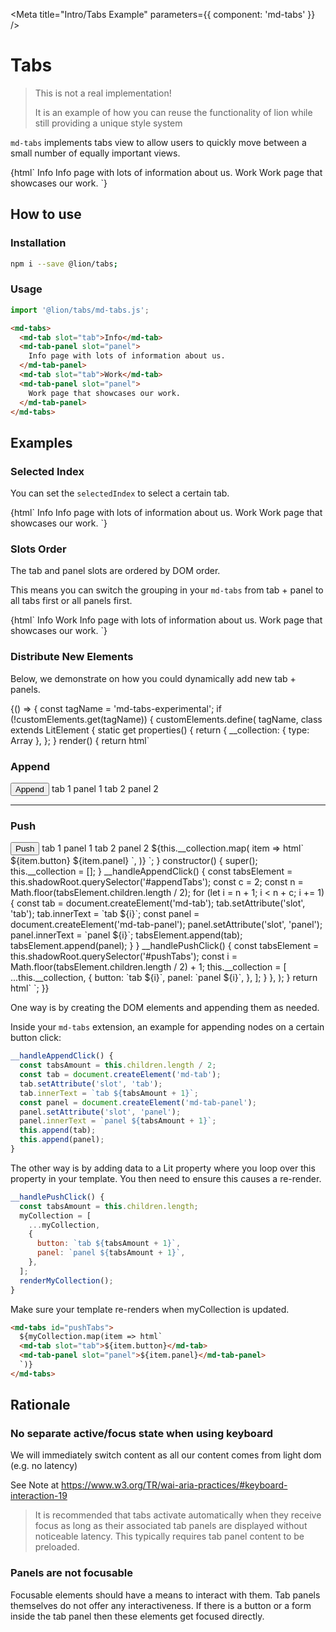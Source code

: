 

<Meta title="Intro/Tabs Example" parameters={{ component: 'md-tabs' }} />

# Tabs

> This is not a real implementation!
>
> It is an example of how you can reuse the functionality of lion while still providing a unique style system


`md-tabs` implements tabs view to allow users to quickly move between a small number of equally important views.

<Preview>
  <Story name="default">
    {html`
      <md-tabs>
        <md-tab slot="tab">Info</md-tab>
        <md-tab-panel slot="panel">
          Info page with lots of information about us.
        </md-tab-panel>
        <md-tab slot="tab">Work</md-tab>
        <md-tab-panel slot="panel">
          Work page that showcases our work.
        </md-tab-panel>
      </md-tabs>
    `}
  </Story>
</Preview>

## How to use

### Installation

```sh
npm i --save @lion/tabs;
```

### Usage

```js
import '@lion/tabs/md-tabs.js';
```

```html
<md-tabs>
  <md-tab slot="tab">Info</md-tab>
  <md-tab-panel slot="panel">
    Info page with lots of information about us.
  </md-tab-panel>
  <md-tab slot="tab">Work</md-tab>
  <md-tab-panel slot="panel">
    Work page that showcases our work.
  </md-tab-panel>
</md-tabs>
```

## Examples

### Selected Index

You can set the `selectedIndex` to select a certain tab.

<Preview>
  <Story name="Selected index">
    {html`
      <md-tabs .selectedIndex=${1}>
        <md-tab slot="tab">Info</md-tab>
        <md-tab-panel slot="panel">
          Info page with lots of information about us.
        </md-tab-panel>
        <md-tab slot="tab">Work</md-tab>
        <md-tab-panel slot="panel">
          Work page that showcases our work.
        </md-tab-panel>
      </md-tabs>
    `}
  </Story>
</Preview>

### Slots Order

The tab and panel slots are ordered by DOM order.

This means you can switch the grouping in your `md-tabs` from tab + panel to all tabs first or all panels first.

<Preview>
  <Story name="Slots order">
    {html`
      <md-tabs>
        <md-tab slot="tab">Info</md-tab>
        <md-tab slot="tab">Work</md-tab>
        <md-tab-panel slot="panel">
          Info page with lots of information about us.
        </md-tab-panel>
        <md-tab-panel slot="panel">
          Work page that showcases our work.
        </md-tab-panel>
      </md-tabs>
    `}
  </Story>
</Preview>

### Distribute New Elements

Below, we demonstrate on how you could dynamically add new tab + panels.

<Story name="Distribute new elements">
  {() => {
    const tagName = 'md-tabs-experimental';
    if (!customElements.get(tagName)) {
      customElements.define(
        tagName,
        class extends LitElement {
          static get properties() {
            return {
              __collection: { type: Array },
            };
          }
          render() {
            return html`
              <h3>Append</h3>
              <button @click="${this.__handleAppendClick}">
                Append
              </button>
              <md-tabs id="appendTabs">
                <md-tab slot="tab">tab 1</md-tab>
                <md-tab-panel slot="panel">panel 1</md-tab-panel>
                <md-tab slot="tab">tab 2</md-tab>
                <md-tab-panel slot="panel">panel 2</md-tab-panel>
              </md-tabs>
              <hr />
              <h3>Push</h3>
              <button @click="${this.__handlePushClick}">
                Push
              </button>
              <md-tabs id="pushTabs">
                <md-tab slot="tab">tab 1</md-tab>
                <md-tab-panel slot="panel">panel 1</md-tab-panel>
                <md-tab slot="tab">tab 2</md-tab>
                <md-tab-panel slot="panel">panel 2</md-tab-panel>
                ${this.__collection.map(
                  item => html`
                    <md-tab slot="tab">${item.button}</md-tab>
                    <md-tab-panel slot="panel">${item.panel}</md-tab-panel>
                  `,
                )}
              </md-tabs>
            `;
          }
          constructor() {
            super();
            this.__collection = [];
          }
          __handleAppendClick() {
            const tabsElement = this.shadowRoot.querySelector('#appendTabs');
            const c = 2;
            const n = Math.floor(tabsElement.children.length / 2);
            for (let i = n + 1; i < n + c; i += 1) {
              const tab = document.createElement('md-tab');
              tab.setAttribute('slot', 'tab');
              tab.innerText = `tab ${i}`;
              const panel = document.createElement('md-tab-panel');
              panel.setAttribute('slot', 'panel');
              panel.innerText = `panel ${i}`;
              tabsElement.append(tab);
              tabsElement.append(panel);
            }
          }
          __handlePushClick() {
            const tabsElement = this.shadowRoot.querySelector('#pushTabs');
            const i = Math.floor(tabsElement.children.length / 2) + 1;
            this.__collection = [
              ...this.__collection,
              {
                button: `tab ${i}`,
                panel: `panel ${i}`,
              },
            ];
          }
        },
      );
    }
    return html`
      <md-tabs-experimental></md-tabs-experimental>
    `;
  }}
</Story>

One way is by creating the DOM elements and appending them as needed.

Inside your `md-tabs` extension, an example for appending nodes on a certain button click:

```js
__handleAppendClick() {
  const tabsAmount = this.children.length / 2;
  const tab = document.createElement('md-tab');
  tab.setAttribute('slot', 'tab');
  tab.innerText = `tab ${tabsAmount + 1}`;
  const panel = document.createElement('md-tab-panel');
  panel.setAttribute('slot', 'panel');
  panel.innerText = `panel ${tabsAmount + 1}`;
  this.append(tab);
  this.append(panel);
}
```

The other way is by adding data to a Lit property where you loop over this property in your template.
You then need to ensure this causes a re-render.

```js
__handlePushClick() {
  const tabsAmount = this.children.length;
  myCollection = [
    ...myCollection,
    {
      button: `tab ${tabsAmount + 1}`,
      panel: `panel ${tabsAmount + 1}`,
    },
  ];
  renderMyCollection();
}
```

Make sure your template re-renders when myCollection is updated.

```html
<md-tabs id="pushTabs">
  ${myCollection.map(item => html`
  <md-tab slot="tab">${item.button}</md-tab>
  <md-tab-panel slot="panel">${item.panel}</md-tab-panel>
  `)}
</md-tabs>
```

## Rationale

### No separate active/focus state when using keyboard

We will immediately switch content as all our content comes from light dom (e.g. no latency)

See Note at <https://www.w3.org/TR/wai-aria-practices/#keyboard-interaction-19>

> It is recommended that tabs activate automatically when they receive focus as long as their
> associated tab panels are displayed without noticeable latency. This typically requires tab
> panel content to be preloaded.

### Panels are not focusable

Focusable elements should have a means to interact with them. Tab panels themselves do not offer any interactiveness.
If there is a button or a form inside the tab panel then these elements get focused directly.
